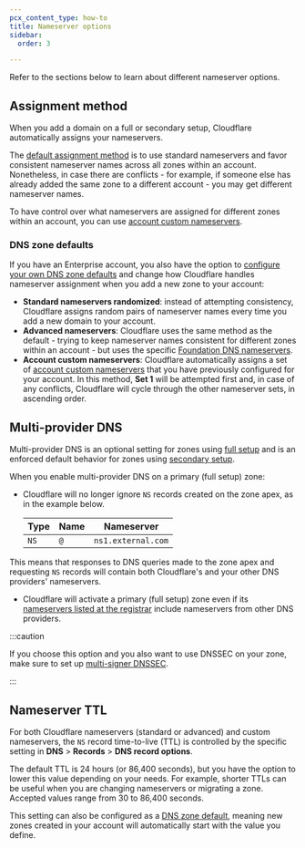 ```yaml
---
pcx_content_type: how-to
title: Nameserver options
sidebar:
  order: 3

---
```



Refer to the sections below to learn about different nameserver options.

## Assignment method

When you add a domain on a full or secondary setup, Cloudflare automatically assigns your nameservers.

The [default assignment method](/dns/zone-setups/reference/nameserver-assignment/) is to use standard nameservers and favor consistent nameserver names across all zones within an account. Nonetheless, in case there are conflicts - for example, if someone else has already added the same zone to a different account - you may get different nameserver names.

To have control over what nameservers are assigned for different zones within an account, you can use [account custom nameservers](/dns/nameservers/custom-nameservers/account-custom-nameservers/).

### DNS zone defaults

If you have an Enterprise account, you also have the option to [configure your own DNS zone defaults](/dns/additional-options/dns-zone-defaults/) and change how Cloudflare handles nameserver assignment when you add a new zone to your account:

- **Standard nameservers randomized**: instead of attempting consistency, Cloudflare assigns random pairs of nameserver names every time you add a new domain to your account.
- **Advanced nameservers**: Cloudflare uses the same method as the default - trying to keep nameserver names consistent for different zones within an account - but uses the specific [Foundation DNS nameservers](/dns/foundation-dns/advanced-nameservers/).
- **Account custom nameservers**: Cloudflare automatically assigns a set of [account custom nameservers](/dns/nameservers/custom-nameservers/account-custom-nameservers/) that you have previously configured for your account. In this method, **Set 1** will be attempted first and, in case of any conflicts, Cloudflare will cycle through the other nameserver sets, in ascending order.

## Multi-provider DNS

Multi-provider DNS is an optional setting for zones using [full setup](/dns/zone-setups/full-setup/) and is an enforced default behavior for zones using [secondary setup](/dns/zone-setups/zone-transfers/cloudflare-as-secondary/).

When you enable multi-provider DNS on a primary (full setup) zone:

* Cloudflare will no longer ignore `NS` records created on the zone apex, as in the example below.

  <Example>

  | Type | Name | Nameserver         |
  | ---- | ---- | ------------------ |
  | `NS` | `@`  | `ns1.external.com` |

  </Example>

This means that responses to DNS queries made to the zone apex and requesting `NS` records will contain both Cloudflare's and your other DNS providers' nameservers.

* Cloudflare will activate a primary (full setup) zone even if its [nameservers listed at the registrar](/dns/nameservers/update-nameservers/) include nameservers from other DNS providers.

:::caution

If you choose this option and you also want to use DNSSEC on your zone, make sure to set up [multi-signer DNSSEC](/dns/dnssec/multi-signer-dnssec/).

:::

## Nameserver TTL

For both Cloudflare nameservers (standard or advanced) and custom nameservers, the `NS` record time-to-live (TTL) is controlled by the specific setting in **DNS** > **Records** > **DNS record options**.

The default TTL is 24 hours (or 86,400 seconds), but you have the option to lower this value depending on your needs. For example, shorter TTLs can be useful when you are changing nameservers or migrating a zone. Accepted values range from 30 to 86,400 seconds.

This setting can also be configured as a [DNS zone default](/dns/additional-options/dns-zone-defaults/), meaning new zones created in your account will automatically start with the value you define.